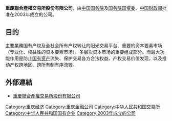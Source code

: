 '''重慶聯合產權交易所股份有限公司'''，由[[中华人民共和国国务院|中国国务院]]及[[国务院国资委|国务院国资委]]、[[中华人民共和国财政部|中国财政部]]批准在2003年成立的公司。

==目的==
主要業務国有产权及全社会所有产权转让的阳光交易平台、重要的资本要素市场（专业化、权益性的资本要素市场）、多层次资本市场的重要组成部分。而最大功能作用是防止[[国有资产|国有资产]]流失、保护交易各方合法权益、产权交易价值发现，以及推动产权跨地区、跨所有制有序流转。 

== 外部連結 ==
*[http://www.cquae.com 重慶聯合產權交易所股份有限公司] {{Wayback|url=http://www.cquae.com/ |date=20161222193620 }}

[[Category:重庆经济|Category:重庆经济]]
[[Category:重庆金融公司|Category:重庆金融公司]]
[[Category:中华人民共和国交易所|Category:中华人民共和国交易所]]
[[Category:中华人民共和国国有企业|Category:中华人民共和国国有企业]]
[[Category:2003年成立的公司|Category:2003年成立的公司]]